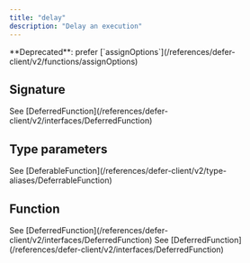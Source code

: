 ```yaml
---
title: "delay"
description: "Delay an execution"
---
```


<Warning>
  **Deprecated**: prefer
  [`assignOptions`](/references/defer-client/v2/functions/assignOptions)
</Warning>

## Signature

<ResponseField name="delay" type="<F>(fn, delay): DeferredFunction<F>">
  See
  [DeferredFunction](/references/defer-client/v2/interfaces/DeferredFunction)
</ResponseField>

## Type parameters

<ResponseField name="F" type="extends DeferableFunction">
  See
  [DeferableFunction](/references/defer-client/v2/type-aliases/DeferrableFunction)
</ResponseField>

## Function

<ResponseField name="parameters">
  <ResponseField name="fn" type="DeferredFunction<F>">
    See
    [DeferredFunction](/references/defer-client/v2/interfaces/DeferredFunction)
  </ResponseField>
  <ResponseField
    name="delay"
    type="${string}nanosecond | ${string}ns | ${string}µs | ${string}μs | ${string}us | ${string}microsecond | ${string}millisecond | ${string}ms | ${string}second | ${string}sec | ${string}s | ${string}minute | ${string}min | ${string}m | ${string}hour | ${string}hr | ${string}h | ${string}day | ${string}d | ${string}week | ${string}wk | ${string}w | ${string}month | ${string}b | ${string}year | ${string}yr | ${string}y | Date"
  />
</ResponseField>

<ResponseField name="returns" type="DeferredFunction<F>">
  See
  [DeferredFunction](/references/defer-client/v2/interfaces/DeferredFunction)
</ResponseField>

